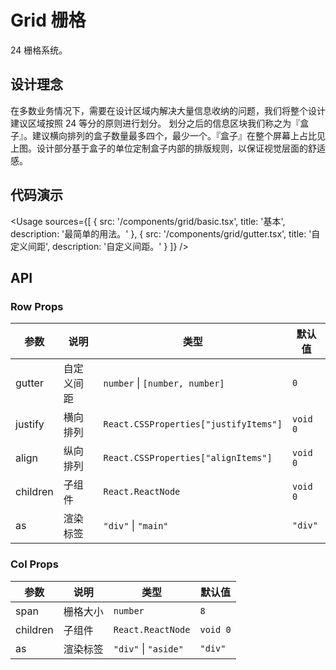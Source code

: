 
# Grid 栅格

24 栅格系统。

## 设计理念

在多数业务情况下，需要在设计区域内解决大量信息收纳的问题，我们将整个设计建议区域按照 24 等分的原则进行划分。
划分之后的信息区块我们称之为『盒子』。建议横向排列的盒子数量最多四个，最少一个。『盒子』在整个屏幕上占比见上图。设计部分基于盒子的单位定制盒子内部的排版规则，以保证视觉层面的舒适感。

## 代码演示

<Usage
  sources={[
    {
      src: '/components/grid/basic.tsx',
      title: '基本',
      description: '最简单的用法。'
    },
    {
      src: '/components/grid/gutter.tsx',
      title: '自定义间距',
      description: '自定义间距。'
    }
  ]}
/>

## API

### Row Props

| 参数     | 说明       | 类型                                  | 默认值   |
| -------- | ---------- | ------------------------------------- | -------- |
| gutter   | 自定义间距 | `number` \| `[number, number]`        | `0`      |
| justify  | 横向排列   | `React.CSSProperties["justifyItems"]` | `void 0` |
| align    | 纵向排列   | `React.CSSProperties["alignItems"]`   | `void 0` |
| children | 子组件     | `React.ReactNode`                     | `void 0` |
| as       | 渲染标签   | `"div"` \| `"main"`                   | `"div"`  |

### Col Props

| 参数     | 说明     | 类型                 | 默认值   |
| -------- | -------- | -------------------- | -------- |
| span     | 栅格大小 | `number`             | `8`      |
| children | 子组件   | `React.ReactNode`    | `void 0` |
| as       | 渲染标签 | `"div"` \| `"aside"` | `"div"`  |
